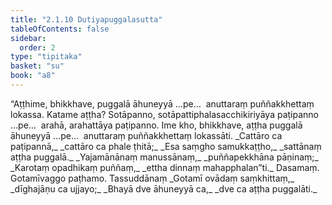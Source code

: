 ```yaml
---
title: "2.1.10 Dutiyapuggalasutta"
tableOfContents: false
sidebar:
  order: 2
type: "tipitaka"
basket: "su"
book: "a8"
---
```



<DynamicBreadcrumb />

<Division number="60" book="a8" bookNo="17" page="116">

<Paragraph number="614" book="a8">
“Aṭṭhime, bhikkhave, puggalā āhuneyyā …pe…  anuttaraṃ puññakkhettaṃ lokassa. Katame aṭṭha? Sotāpanno, sotāpattiphalasacchikiriyāya paṭipanno …pe…  arahā, arahattāya paṭipanno. Ime kho, bhikkhave, aṭṭha puggalā āhuneyyā …pe…  anuttaraṃ puññakkhettaṃ lokassāti.
</Paragraph>

<Paragraph number="615" type="verses" book="a8">
_Cattāro ca paṭipannā,_  
_cattāro ca phale ṭhitā;_  
_Esa saṃgho samukkaṭṭho,_  
_sattānaṃ aṭṭha puggalā._  

</Paragraph>

<Paragraph number="616" type="verses" book="a8">
_Yajamānānaṃ manussānaṃ,_  
_puññapekkhāna pāṇinaṃ;_  
_Karotaṃ opadhikaṃ puññaṃ,_  
_ettha dinnaṃ mahapphalan”ti._  


</Paragraph>
</Division>

<Paragraph number="617" type="center" book="a8">
Dasamaṃ.



</Paragraph>

<Paragraph number="618" type="center" book="a8">
Gotamīvaggo paṭhamo.



</Paragraph>

<Paragraph number="619" type="center" book="a8">
Tassuddānaṃ


</Paragraph>

<Paragraph number="620" type="verses" book="a8">
_Gotamī ovādaṃ saṃkhittaṃ,_  
_dīghajāṇu ca ujjayo;_  
_Bhayā dve āhuneyyā ca,_  
_dve ca aṭṭha puggalāti._
</Paragraph>